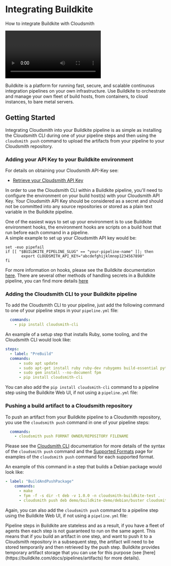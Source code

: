 
# Integrating Buildkite

How to integrate Buildkite with Cloudsmith

<Video wistiaId="fn361s5zj1"></Video>

Buildkite is a platform for running fast, secure, and scalable continuous integration pipelines on your own infrastructure. Use Buildkite to orchestrate and manage your own fleet of build hosts, from containers, to cloud instances, to bare metal servers.

<NoCodeUploadingSnippet />

## Getting Started

Integrating Cloudsmith into your Buildkite pipeline is as simple as installing the Cloudsmith CLI during one of your pipeline steps and then using the `cloudsmith push` command to upload the artifacts from your pipeline to your Cloudsmith repository.

### Adding your API Key to your Buildkite environment

For details on obtaining your Cloudsmith API-Key see:

- [Retrieve your Cloudsmith API Key](/getting-started/api-key)

In order to use the Cloudsmith CLI within a Buildkite pipeline, you'll need to configure the environment on your build host(s) with your Cloudsmith API Key.  Your Cloudsmith API Key should be considered as a secret and should not be committed into any source repositories or stored as a plain text variable in the Buildkite pipeline. 

One of the easiest ways to set up your environment is to use Buildkite environment hooks, the environment hooks are scripts on a build host that run before each command in a pipeline.  
A simple example to set up your Cloudsmith API key would be: 

```shell
set -euo pipefail
if [[ "$BUILDKITE_PIPELINE_SLUG" == "your-pipeline-name" ]]; then
       export CLOUDSMITH_API_KEY="abcdefghijklmnop1234567890"
fi
```

For more information on hooks, please see the Buildkite documentation [here](https://buildkite.com/docs/agent/v3/hooks). There are several other methods of handling secrets in a Buildkite pipeline, you can find more details [here](https://buildkite.com/docs/pipelines/secrets)

### Adding the Cloudsmith CLI to your Buildkite pipeline

To add the Cloudsmith CLI to your pipeline, just add the following command to one of your pipeline steps in your `pipeline.yml` file: 

```yaml
  commands:
    - pip install cloudsmith-cli
```

An example of a setup step that installs Ruby, some tooling, and the Cloudsmith CLI would look like: 

```yaml
steps:
  - label: "PreBuild"
  commands:
      - sudo apt update
      - sudo apt-get install ruby ruby-dev rubygems build-essential python-pip -y
      - sudo gem install --no-document fpm
      - pip install cloudsmith-cli
```

You can also add the `pip install cloudsmith-cli` command to a pipeline step using the Buildkite Web UI, if not using a `pipeline.yml` file:

<BlockImage src={preBuildStepImage} alt=""></BlockImage>

### Pushing a build artifact to a Cloudsmith repository

To push an artifact from your Buildkite pipeline to a Cloudsmith repository, you use the `cloudsmith push` command in one of your pipeline steps: 

```yaml
  commands:
    - cloudsmith push FORMAT OWNER/REPOSITORY FILENAME
```

Please see the [Cloudsmith CLI](/developer-tools/cli) documentation for more details of the syntax of the `cloudsmith push` command and the [Supported Formats](/formats) page for examples of the `cloudsmith push` command for each supported format. 

An example of this command in a step that builds a Debian package would look like: 

```yaml
- label: "BuildAndPushPackage"
    commands:
      - make
      - fpm -f -s dir -t deb -v 1.0.0 -n cloudsmith-buildkite-test .
      - cloudsmith push deb demo/buildkite-demo/debian/buster cloudsmith-buildkite-test_1.0.0_amd64.deb
```

Again, you can also add the `cloudsmith push` command to a pipeline step using the Buildkite Web UI, if not using a `pipeline.yml` file:

<BlockImage src={buildAndPushPackageStepImage} alt=""></BlockImage>

<Note variant="note" headline="Buildkite Pipeline Steps">
Pipeline steps in Buildkite are stateless and as a result, if you have a fleet of agents then each step is not guaranteed to run on the same agent. This means that if you build an artifact in one step, and want to push it to a Cloudsmith repository in a subsequent step, the artifact will need to be stored temporarily and then retrieved by the push step. Buildkite provides temporary artifact storage that you can use for this purpose (see [here](https://buildkite.com/docs/pipelines/artifacts) for more details).
</Note>